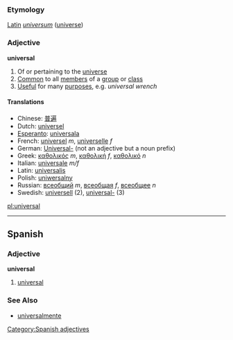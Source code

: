 ===Etymology===
[[Latin]] ''[[universum]]'' ([[universe]])

===Adjective===
'''universal'''

#Of or pertaining to the [[universe]]
#[[Common]] to all [[member]]s of a [[group]] or [[class]]
#[[Useful]] for many [[purpose]]s, e.g. ''universal wrench''

====Translations====
*Chinese: [[普遍]]
*Dutch: [[universel]]
*[[Esperanto]]: [[universala]]
*French: [[universel]] ''m'', [[universelle]] ''f''
*German: [[Universal-]] (not an adjective but a noun prefix)
*Greek: [[καθολικός]] ''m'', [[καθολική]] ''f'', [[καθολικό]] ''n''
*Italian: [[universale]] ''m/f''
*Latin: [[universalis]]
*Polish: [[uniwersalny]]
*Russian: [[всеобщий]] ''m'', [[всеобщая]] ''f'', [[всеобщее]] ''n''
*Swedish: [[universell]] (2), [[universal-]] (3)

[[pl:universal]]

----
== Spanish ==
=== Adjective ===
'''universal'''
# [[universal]]

=== See Also ===
*[[universalmente]]

[[Category:Spanish adjectives]]